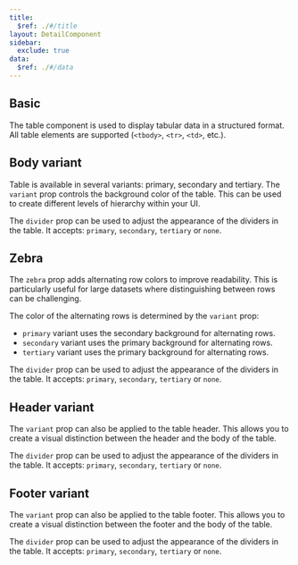 ```yaml
---
title:
  $ref: ./#/title
layout: DetailComponent
sidebar:
  exclude: true
data:
  $ref: ./#/data
---
```


## Basic

The table component is used to display tabular data in a structured format. All table elements are supported (`<tbody>`, `<tr>`, `<td>`, etc.).

<LivePreview componentName="table" exampleName="Default" />

## Body variant

Table is available in several variants: primary, secondary and tertiary. The `variant` prop controls the background color of the table. This can be used to create different levels of hierarchy within your UI.

The `divider` prop can be used to adjust the appearance of the dividers in the table. It accepts: `primary`, `secondary`, `tertiary` or `none`.

<LivePreview componentName="table" exampleName="Variants" />

## Zebra

The `zebra` prop adds alternating row colors to improve readability. This is particularly useful for large datasets where distinguishing between rows can be challenging.

The color of the alternating rows is determined by the `variant` prop:

- `primary` variant uses the secondary background for alternating rows.
- `secondary` variant uses the primary background for alternating rows.
- `tertiary` variant uses the primary background for alternating rows.

The `divider` prop can be used to adjust the appearance of the dividers in the table. It accepts: `primary`, `secondary`, `tertiary` or `none`.

<LivePreview componentName="table" exampleName="Zebra" />

## Header variant

The `variant` prop can also be applied to the table header. This allows you to create a visual distinction between the header and the body of the table.

The `divider` prop can be used to adjust the appearance of the dividers in the table. It accepts: `primary`, `secondary`, `tertiary` or `none`.

<LivePreview componentName="table" exampleName="THeadVariant" />

## Footer variant

The `variant` prop can also be applied to the table footer. This allows you to create a visual distinction between the footer and the body of the table.

The `divider` prop can be used to adjust the appearance of the dividers in the table. It accepts: `primary`, `secondary`, `tertiary` or `none`.

<LivePreview componentName="table" exampleName="TFootVariant" />
